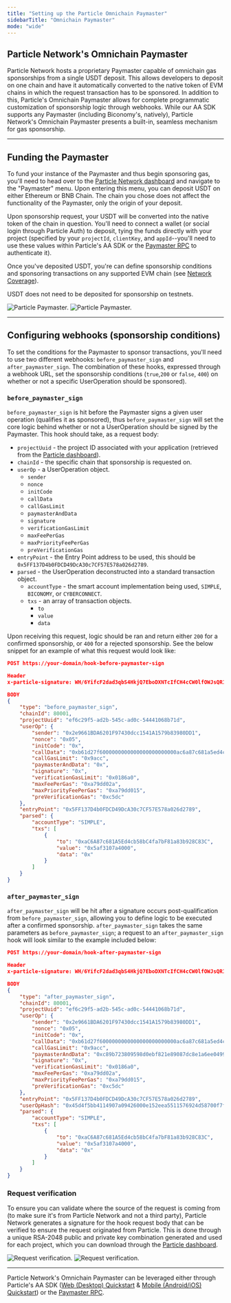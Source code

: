 ```yaml
---
title: "Setting up the Particle Omnichain Paymaster"
sidebarTitle: "Omnichain Paymaster"
mode: "wide"
---
```


## Particle Network's Omnichain Paymaster

Particle Network hosts a proprietary Paymaster capable of omnichain gas sponsorships from a single USDT deposit. This allows developers to deposit on one chain and have it automatically converted to the native token of EVM chains in which the request transaction has to be sponsored. In addition to this, Particle's Omnichain Paymaster allows for complete programmatic customization of sponsorship logic through webhooks. While our AA SDK supports any Paymaster (including Biconomy's, natively), Particle Network's Omnichain Paymaster presents a built-in, seamless mechanism for gas sponsorship.

***

## Funding the Paymaster

To fund your instance of the Paymaster and thus begin sponsoring gas, you'll need to head over to the [Particle Network dashboard](https://dashboard.particle.network) and navigate to the "Paymaster" menu. Upon entering this menu, you can deposit USDT on either Ethereum or BNB Chain. The chain you chose does not affect the functionality of the Paymaster, only the origin of your deposit. 

Upon sponsorship request, your USDT will be converted into the native token of the chain in question. You'll need to connect a wallet (or social login through Particle Auth) to deposit, tying the funds directly with your project (specified by your `projectId`, `clientKey`, and `appId`--you'll need to use these values within Particle's AA SDK or the [Paymaster RPC](/api-reference/aa/paymaster/paymasterbalance) to authenticate it).

Once you've deposited USDT, you're can define sponsorship conditions and sponsoring transactions on any supported EVM chain (see [Network Coverage](/resources/network-coverage)).

<Note>USDT does not need to be deposited for sponsorship on testnets.</Note>

<div className="flex justify-center">
<img
  className="block h-64 dark:hidden"
  src="/resources/integrations/aa/images/paymaster.png"
  alt="Particle Paymaster."
/>
<img
  className="hidden h-64 dark:block"
  src="/resources/integrations/aa/images/paymaster.png"
  alt="Particle Paymaster."
/>
</div>

***

## Configuring webhooks (sponsorship conditions)

To set the conditions for the Paymaster to sponsor transactions, you'll need to use two different webhooks: `before_paymaster_sign` and `after_paymaster_sign`. The combination of these hooks, expressed through a webhook URL, set the sponsorship conditions (`true`,`200` or `false`, `400`) on whether or not a specific UserOperation should be sponsored).

### `before_paymaster_sign`

`before_paymaster_sign` is hit before the Paymaster signs a given user operation (qualifies it as sponsored), thus `before_paymaster_sign` will set the core logic behind whether or not a UserOperation should be signed by the Paymaster. This hook should take, as a request body:

- `projectUuid` - the project ID associated with your application (retrieved from the [Particle dashboard](https://dashboard.particle.network)).
- `chainId` - the specific chain that sponsorship is requested on.
- `userOp` - a UserOperation object.
  - `sender`
  - `nonce`
  - `initCode`
  - `callData`
  - `callGasLimit`
  - `paymasterAndData`
  - `signature`
  - `verificationGasLimit`
  - `maxFeePerGas`
  - `maxPriorityFeePerGas`
  - `preVerificationGas`
- `entryPoint` - the Entry Point address to be used, this should be `0x5FF137D4b0FDCD49DcA30c7CF57E578a026d2789`.
- `parsed` - the UserOperation deconstructed into a standard transaction object.
  - `accountType` - the smart account implementation being used, `SIMPLE`, `BICONOMY`, or `CYBERCONNECT`.
  - `txs` - an array of transaction objects.
    - `to`
    - `value`
    - `data`

Upon receiving this request, logic should be ran and return either `200` for a confirmed sponsorship, or `400` for a rejected sponsorship. See the below snippet for an example of what this request would look like:

```json JSON
POST https://your-domain/hook-before-paymaster-sign

Header
x-particle-signature: WH/6YifcF2dad3qbS4HkjQ7EboDXNTcIfCH4cCW0lfOWJsQR1GPoHZpqtqr3XedAG3bi+RlTUGmetJiaiCqflr1+dWuXFsvrML7LNu2wWNDzlGAEM3iLwrdHl1vIZx6ftlbYyyQD4CHEBpDhbnrDn2IGj64dF8nmho4gc/PNQQUTBJL+Xy0MEHVLSNSDeRMA5/BhwFjiufvDqmW3verX/ynvUAVLnLiAWkVnN2aBF4TncsqV37W8EN3q2SILpdnbG2UWzeawg+0owtw9xgo4QXgqi8PfYrd3ta5PxjoenbUA7OBJtXt4R/TwYs8Vb+mggJ+ZbrJrVd45F8U9hNt7bQ==

BODY
{
    "type": "before_paymaster_sign",
    "chainId": 80001,
    "projectUuid": "ef6c29f5-ad2b-545c-ad0c-54441068b71d",
    "userOp": {
        "sender": "0x2e9661BDA6201F97430dcc1541A1579b83980DD1",
        "nonce": "0x05",
        "initCode": "0x",
        "callData": "0xb61d27f6000000000000000000000000ac6a87c681a5ed4cb58bc4fa7bf81a83b928c83c00000000000000000000000000000000000000000000000000005af3107a400000000000000000000000000000000000000000000000000000000000000000600000000000000000000000000000000000000000000000000000000000000000",
        "callGasLimit": "0x9acc",
        "paymasterAndData": "0x",
        "signature": "0x",
        "verificationGasLimit": "0x0186a0",
        "maxFeePerGas": "0xa79dd02a",
        "maxPriorityFeePerGas": "0xa79dd015",
        "preVerificationGas": "0xc5dc"
    },
    "entryPoint": "0x5FF137D4b0FDCD49DcA30c7CF57E578a026d2789",
    "parsed": {
        "accountType": "SIMPLE",
        "txs": [
            {
                "to": "0xaC6A87c681A5Ed4cb58bC4fa7bF81a83b928C83C",
                "value": "0x5af3107a4000",
                "data": "0x"
            }
        ]
    }
}

```

### `after_paymaster_sign`

`after_paymaster_sign` will be hit after a signature occurs post-qualification from `before_paymaster_sign`, allowing you to define logic to be executed after a confirmed sponsorship. `after_paymaster_sign` takes the same parameters as `before_paymaster_sign`; a request to an `after_paymaster_sign` hook will look similar to the example included below:

```json JSON
POST https://your-domain/hook-after-paymaster-sign

Header
x-particle-signature: WH/6YifcF2dad3qbS4HkjQ7EboDXNTcIfCH4cCW0lfOWJsQR1GPoHZpqtqr3XedAG3bi+RlTUGmetJiaiCqflr1+dWuXFsvrML7LNu2wWNDzlGAEM3iLwrdHl1vIZx6ftlbYyyQD4CHEBpDhbnrDn2IGj64dF8nmho4gc/PNQQUTBJL+Xy0MEHVLSNSDeRMA5/BhwFjiufvDqmW3verX/ynvUAVLnLiAWkVnN2aBF4TncsqV37W8EN3q2SILpdnbG2UWzeawg+0owtw9xgo4QXgqi8PfYrd3ta5PxjoenbUA7OBJtXt4R/TwYs8Vb+mggJ+ZbrJrVd45F8U9hNt7bQ==

BODY
{
    "type": "after_paymaster_sign",
    "chainId": 80001,
    "projectUuid": "ef6c29f5-ad2b-545c-ad0c-54441068b71d",
    "userOp": {
        "sender": "0x2e9661BDA6201F97430dcc1541A1579b83980DD1",
        "nonce": "0x05",
        "initCode": "0x",
        "callData": "0xb61d27f6000000000000000000000000ac6a87c681a5ed4cb58bc4fa7bf81a83b928c83c00000000000000000000000000000000000000000000000000005af3107a400000000000000000000000000000000000000000000000000000000000000000600000000000000000000000000000000000000000000000000000000000000000",
        "callGasLimit": "0x9acc",
        "paymasterAndData": "0xc89b723809598d0ebf821e89087dc8e1a6ee04990000000000000000000000000000000000000000000000000000000065520368000000000000000000000000000000000000000000000000000000000000000053264ff4c95bfc05d0635b8745f698911a103d11e4995f2d532e931807800aa0313d269ef5824ea5d122af0b08e70c0777898add80e70fffbd81154760eac0991b",
        "signature": "0x",
        "verificationGasLimit": "0x0186a0",
        "maxFeePerGas": "0xa79dd02a",
        "maxPriorityFeePerGas": "0xa79dd015",
        "preVerificationGas": "0xc5dc"
    },
    "entryPoint": "0x5FF137D4b0FDCD49DcA30c7CF57E578a026d2789",
    "userOpHash": "0x45d4f5bb4114907a09426000e152eea5511576924d58700f7f2561f32a552476",
    "parsed": {
        "accountType": "SIMPLE",
        "txs": [
            {
                "to": "0xaC6A87c681A5Ed4cb58bC4fa7bF81a83b928C83C",
                "value": "0x5af3107a4000",
                "data": "0x"
            }
        ]
    }
}

```

### Request verification

To ensure you can validate where the source of the request is coming from (to make sure it's from Particle Network and not a third party), Particle Network generates a signature for the hook request body that can be verified to ensure the request originated from Particle. This is done through a unique RSA-2048 public and private key combination generated and used for each project, which you can download through the [Particle dashboard](https://dashboard.particle.network).

<div className="flex justify-center">
<img
  className="block h-64 dark:hidden"
  src="/resources/integrations/aa/images/validate.png"
  alt="Request verification."
/>
<img
  className="hidden h-64 dark:block"
  src="/resources/integrations/aa/images/validate.png"
  alt="Request verification."
/>
</div>

***

<Tip>Particle Network's Omnichain Paymaster can be leveraged either through Particle's AA SDK ([Web (Desktop) Quickstart](/resources/quickstart/aa/web-aa) & [Mobile (Android/iOS) Quickstart](/resources/quickstart/aa/mobile-aa)) or the [Paymaster RPC](/api-reference/aa/paymaster/paymasterbalance).</Tip>